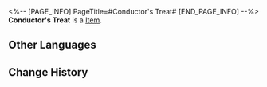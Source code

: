 <%-- [PAGE_INFO]
PageTitle=#Conductor's Treat#
[END_PAGE_INFO] --%>
{{Item Infobox
|title       = Conductor's Treat
|id          = 221002
|image       = Item Conductor's Treat.png
|type        = 
|invCategory = 
|rarity      = 4
|effect      = After obtaining Phone wallpapers, they can be changed in the Phone function
|description = ''"Let Pom-Pom cook! What kind of yum-yum do you guys have in mind?"''
}}
'''Conductor's Treat''' is a [[Item]].

==Other Languages==
{{Other Languages
|en   = Conductor's Treat
|zhs  = 列车长特供
|zht  = 列車長特餐
|ja   = 車掌のスペシャルプレート
|ko   = 차장의 특식
|es   = Especialidad del revisor
|fr   = La spécialité du conducteur
|ru   = Особое блюдо от проводника
|th   = สูตรเฉพาะของกัปตันรถไฟ
|vi   = Đích Thân Tàu Trưởng Chế Biến
|de   = Spezialität vom Schaffner
|id   = Traktiran Kondektur
|pt   = A Especialidade do Condutor
}}

==Change History==
{{Change History|2.0}}